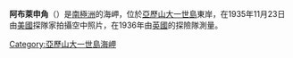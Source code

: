 '''阿布萊申角'''（{{lang-en|Ablation Point}}）是[[南極洲|南極洲]]的海岬，位於[[亞歷山大一世島|亞歷山大一世島]]東岸，在1935年11月23日由[[美國|美國]]探隊家拍攝空中照片，在1936年由[[英國|英國]]的探險隊測量。

{{Coord|70|48|S|68|22|W||display=title}}

{{DEFAULTSORT:Ablation Point}}
[[Category:亞歷山大一世島海岬|Category:亞歷山大一世島海岬]]


{{AlexanderIsland-geo-stub}}